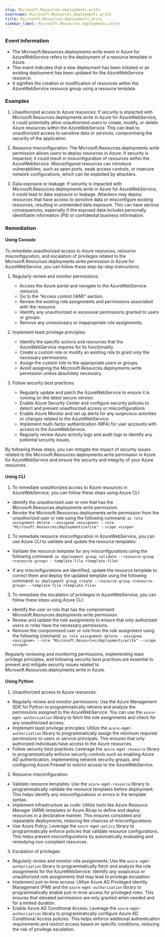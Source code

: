 ```yaml
--- 
slug: Microsoft.Resources.deployments.write
eventname: Microsoft.Resources.deployments.write
title: Microsoft.Resources.deployments.write
sidebar_label: Microsoft.Resources.deployments.write
---
```

                       
### Event Information

- The Microsoft.Resources.deployments.write event in Azure for AzureWebService refers to the deployment of a resource template in Azure.
- This event indicates that a new deployment has been initiated or an existing deployment has been updated for the AzureWebService resource.
- It signifies the creation or modification of resources within the AzureWebService resource group using a resource template.


### Examples

1. Unauthorized access to Azure resources: If security is impacted with Microsoft.Resources.deployments.write in Azure for AzureWebService, it could potentially allow unauthorized users to create, modify, or delete Azure resources within the AzureWebService. This can lead to unauthorized access to sensitive data or services, compromising the security of the application.

2. Resource misconfiguration: The Microsoft.Resources.deployments.write permission allows users to deploy resources in Azure. If security is impacted, it could result in misconfiguration of resources within the AzureWebService. Misconfigured resources can introduce vulnerabilities, such as open ports, weak access controls, or insecure network configurations, which can be exploited by attackers.

3. Data exposure or leakage: If security is impacted with Microsoft.Resources.deployments.write in Azure for AzureWebService, it could lead to data exposure or leakage. Attackers may deploy resources that have access to sensitive data or misconfigure existing resources, resulting in unintended data exposure. This can have serious consequences, especially if the exposed data includes personally identifiable information (PII) or confidential business information.

### Remediation

#### Using Console

To remediate unauthorized access to Azure resources, resource misconfiguration, and escalation of privileges related to the Microsoft.Resources.deployments.write permission in Azure for AzureWebService, you can follow these step-by-step instructions:

1. Regularly review and monitor permissions:
   - Access the Azure portal and navigate to the AzureWebService resource.
   - Go to the "Access control (IAM)" section.
   - Review the existing role assignments and permissions associated with the resource.
   - Identify any unauthorized or excessive permissions granted to users or groups.
   - Remove any unnecessary or inappropriate role assignments.

2. Implement least privilege principles:
   - Identify the specific actions and resources that the AzureWebService requires for its functionality.
   - Create a custom role or modify an existing role to grant only the necessary permissions.
   - Assign the custom role to the appropriate users or groups.
   - Avoid assigning the Microsoft.Resources.deployments.write permission unless absolutely necessary.

3. Follow security best practices:
   - Regularly update and patch the AzureWebService to ensure it is running on the latest secure version.
   - Enable Azure Security Center and configure security policies to detect and prevent unauthorized access or misconfigurations.
   - Enable Azure Monitor and set up alerts for any suspicious activities or changes related to the AzureWebService.
   - Implement multi-factor authentication (MFA) for user accounts with access to the AzureWebService.
   - Regularly review Azure activity logs and audit logs to identify any potential security issues.

By following these steps, you can mitigate the impact of security issues related to the Microsoft.Resources.deployments.write permission in Azure for AzureWebService and ensure the security and integrity of your Azure resources.

#### Using CLI

1. To remediate unauthorized access to Azure resources in AzureWebService, you can follow these steps using Azure CLI:

- Identify the unauthorized user or role that has the Microsoft.Resources.deployments.write permission.
- Revoke the Microsoft.Resources.deployments.write permission from the unauthorized user or role using the following command:
  `az role assignment delete --assignee <assignee> --role "Microsoft.Resources/deployments/write" --scope <scope>`

2. To remediate resource misconfiguration in AzureWebService, you can use Azure CLI to validate and update the resource templates:

- Validate the resource template for any misconfigurations using the following command:
  `az deployment group validate --resource-group <resource-group> --template-file <template-file>`

- If any misconfigurations are identified, update the resource template to correct them and deploy the updated template using the following command:
  `az deployment group create --resource-group <resource-group> --template-file <template-file>`

3. To remediate the escalation of privileges in AzureWebService, you can follow these steps using Azure CLI:

- Identify the user or role that has the compromised Microsoft.Resources.deployments.write permission.
- Review and update the role assignments to ensure that only authorized users or roles have the necessary permissions.
- Remove the compromised user or role from the role assignment using the following command:
  `az role assignment delete --assignee <assignee> --role "Microsoft.Resources/deployments/write" --scope <scope>`

Regularly reviewing and monitoring permissions, implementing least privilege principles, and following security best practices are essential to prevent and mitigate security issues related to Microsoft.Resources.deployments.write in Azure.

#### Using Python

1. Unauthorized access to Azure resources:
- Regularly review and monitor permissions: Use the Azure Management SDK for Python to programmatically retrieve and analyze the permissions assigned to the AzureWebService. You can use the `azure-mgmt-authorization` library to fetch the role assignments and check for any unauthorized access.
- Implement least privilege principles: Utilize the `azure-mgmt-authorization` library to programmatically assign the minimum required permissions to users or service principals. This ensures that only authorized individuals have access to the Azure resources.
- Follow security best practices: Leverage the `azure-mgmt-resource` library to programmatically enforce security controls such as enabling Azure AD authentication, implementing network security groups, and configuring Azure Firewall to restrict access to the AzureWebService.

2. Resource misconfiguration:
- Validate resource templates: Use the `azure-mgmt-resource` library to programmatically validate the resource templates before deployment. This helps identify any misconfigurations or errors in the template syntax.
- Implement infrastructure as code: Utilize tools like Azure Resource Manager (ARM) templates or Azure Bicep to define and deploy resources in a declarative manner. This ensures consistent and repeatable deployments, reducing the chances of misconfigurations.
- Use Azure Policy: Leverage the `azure-mgmt-policy` library to programmatically enforce policies that validate resource configurations. This helps prevent misconfigurations by automatically evaluating and remedying non-compliant resources.

3. Escalation of privileges:
- Regularly review and monitor role assignments: Use the `azure-mgmt-authorization` library to programmatically fetch and analyze the role assignments for the AzureWebService. Identify any suspicious or unauthorized role assignments that may lead to privilege escalation.
- Implement just-in-time access: Utilize Azure AD Privileged Identity Management (PIM) and the `azure-mgmt-authorization` library to programmatically enable just-in-time access for privileged roles. This ensures that elevated permissions are only granted when needed and for a limited duration.
- Enable Azure AD Conditional Access: Leverage the `azure-mgmt-authorization` library to programmatically configure Azure AD Conditional Access policies. This helps enforce additional authentication requirements and restrict access based on specific conditions, reducing the risk of privilege escalation.


 